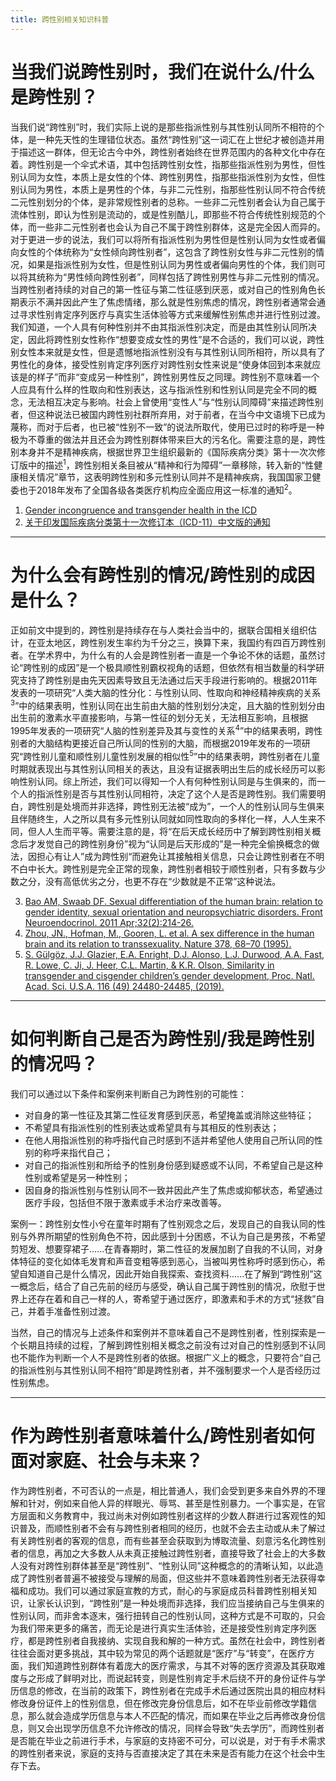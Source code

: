 ```yaml
---
title: 跨性别相关知识科普
---
```


# 当我们说跨性别时，我们在说什么/什么是跨性别？

当我们说“跨性别”时，我们实际上说的是那些指派性别与其性别认同所不相符的个体，是一种先天性的生理错位状态。虽然“跨性别”这一词汇在上世纪才被创造并用于描述这一群体，但无论古今中外，跨性别者始终在世界范围内的各种文化中存在着。跨性别是一个伞式术语，其中包括跨性别女性，指那些指派性别为男性，但性别认同为女性，本质上是女性的个体、跨性别男性，指那些指派性别为女性，但性别认同为男性，本质上是男性的个体，与非二元性别，指那些性别认同不符合传统二元性别划分的个体，是非常规性别者的总称。一些非二元性别者会认为自己属于流体性别，即认为性别是流动的，或是性别酷儿，即那些不符合传统性别规范的个体，而一些非二元性别者也会认为自己不属于跨性别群体，这是完全因人而异的。对于更进一步的说法，我们可以将所有指派性别为男性但是性别认同为女性或者偏向女性的个体统称为“女性倾向跨性别者”，这包含了跨性别女性与非二元性别的情况，如果是指派性别为女性，但是性别认同为男性或者偏向男性的个体，我们则可以将其统称为“男性倾向跨性别者”，同样包括了跨性别男性与非二元性别的情况。当跨性别者持续的对自己的第一性征与第二性征感到厌恶，或对自己的性别角色长期表示不满并因此产生了焦虑情绪，那么就是性别焦虑的情况，跨性别者通常会通过寻求性别肯定序列医疗与真实生活体验等方式来缓解性别焦虑并进行性别过渡。我们知道，一个人具有何种性别并不由其指派性别决定，而是由其性别认同所决定，因此将跨性别女性称作“想要变成女性的男性”是不合适的，我们可以说，跨性别女性本来就是女性，但是遗憾地指派性别没有与其性别认同所相符，所以具有了男性化的身体，接受性别肯定序列医疗对跨性别女性来说是“使身体回到本来就应该是的样子”而非“变成另一种性别”，跨性别男性反之同理。跨性别不意味着一个人应具有什么样的性取向和性别表达，这与指派性别和性别认同是完全不同的概念，无法相互决定与影响。社会上曾使用“变性人”与“性别认同障碍”来描述跨性别者，但这种说法已被国内跨性别社群所弃用，对于前者，在当今中文语境下已成为蔑称，而对于后者，也已被“性别不一致”的说法所取代，使用已过时的称呼是一种极为不尊重的做法并且还会为跨性别群体带来巨大的污名化。需要注意的是，跨性别本身并不是精神疾病，根据世界卫生组织最新的《国际疾病分类》第十一次次修订版中的描述<sup>1</sup>，跨性别相关条目被从“精神和行为障碍”一章移除，转入新的“性健康相关情况”章节，这表明跨性别和多元性别认同并不是精神疾病，我国国家卫健委也于2018年发布了全国各级各类医疗机构应全面应用这一标准的通知<sup>2</sup>。

1. [Gender incongruence and transgender health in the ICD](https://www.who.int/standards/classifications/frequently-asked-questions/gender-incongruence-and-transgender-health-in-the-icd)
2. [关于印发国际疾病分类第十一次修订本（ICD-11）中文版的通知](http://www.phic.org.cn/zcbz/bzypj/bzgf/gjbz/202408/t20240819_438099.html)



---

# 为什么会有跨性别的情况/跨性别的成因是什么？

正如前文中提到的，跨性别是持续存在与人类社会当中的，据联合国相关组织估计，在亚太地区，跨性别发生率约为千分之三，换算下来，我国约有四百万跨性别者。在学术界中，为什么有的人会是跨性别者一直是一个争论不休的话题，虽然讨论“跨性别的成因”是一个极具顺性别霸权视角的话题，但依然有相当数量的科学研究支持了跨性别是由先天因素导致且无法通过后天手段进行影响的。根据2011年发表的一项研究“人类大脑的性分化：与性别认同、性取向和神经精神疾病的关系<sup>3</sup>”中的结果表明，性别认同在出生前由大脑的性别划分决定，且大脑的性别划分由出生前的激素水平直接影响，与第一性征的划分无关，无法相互影响，且根据1995年发表的一项研究“人脑的性别差异及其与变性的关系<sup>4</sup>”中的结果表明，跨性别者的大脑结构更接近自己所认同的性别的大脑，而根据2019年发布的一项研究“跨性别儿童和顺性别儿童性别发展的相似性<sup>5</sup>”中的结果表明，跨性别者在儿童时期就表现出与其性别认同相关的表达，且没有证据表明出生后的成长经历可以影响性别认同。综上所述，我们可以得知一个人有何种性别认同是与生俱来的，而一个人的指派性别是否与其性别认同相符，决定了这个人是否是跨性别。我们需要明白，跨性别是处境而并非选择，跨性别无法被“成为”，一个人的性别认同与生俱来且伴随终生，人之所以具有多元性别认同就如同性取向的多样化一样，人人生来不同，但人人生而平等。需要注意的是，将“在后天成长经历中了解到跨性别相关概念后才发觉自己的跨性别身份”视为“认同是后天形成的”是一种完全偷换概念的做法，因担心有让人”成为跨性别“而避免让其接触相关信息，只会让跨性别者在不明不白中长大。跨性别是完全正常的现象，跨性别者相较于顺性别者，只有多数与少数之分，没有高低优劣之分，也更不存在“少数就是不正常”这种说法。

3. [Bao AM, Swaab DF. Sexual differentiation of the human brain: relation to gender identity, sexual orientation and neuropsychiatric disorders. Front Neuroendocrinol. 2011 Apr;32(2):214-26.](https://doi.org/10.1016/j.yfrne.2011.02.007)
4. [Zhou, JN., Hofman, M., Gooren, L. et al. A sex difference in the human brain and its relation to transsexuality. Nature 378, 68–70 (1995).](https://doi.org/10.1038/378068a0)
5. [S. Gülgöz, J.J. Glazier, E.A. Enright, D.J. Alonso, L.J. Durwood, A.A. Fast, R. Lowe, C. Ji, J. Heer, C.L. Martin, & K.R. Olson, Similarity in transgender and cisgender children’s gender development, Proc. Natl. Acad. Sci. U.S.A. 116 (49) 24480-24485, (2019).](https://doi.org/10.1073/pnas.1909367116)

---

# 如何判断自己是否为跨性别/我是跨性别的情况吗？

我们可以通过以下条件和案例来判断自己为跨性别的可能性：

- 对自身的第一性征及其第二性征发育感到厌恶，希望掩盖或消除这些特征；
- 不希望具有指派性别的性别表达或希望具有与其相反的性别表达；
- 在他人用指派性别的称呼指代自己时感到不适并希望他人使用自己所认同的性别的称呼来指代自己；
- 对自己的指派性别和所给予的性别身份感到疑惑或不认同，不希望自己是这种性别或希望是另一种性别；
- 因自身的指派性别与性别认同不一致并因此产生了焦虑或抑郁状态，希望通过医疗手段，包括但不限于激素或手术治疗来改善等。

案例一：跨性别女性小兮在童年时期有了性别观念之后，发现自己的自我认同的性别与外界所期望的性别角色不符，因此感到十分困惑，不认为自己是男孩，不希望剪短发、想要穿裙子......在青春期时，第二性征的发展加剧了自我的不认同，对身体特征的变化如体毛发育和声音变粗等感到恶心，当被叫男性称呼时感到伤心，希望自知道自己是什么情况，因此开始自我探索、查找资料......在了解到“跨性别”这一概念后，结合了自己先前的经历与感受，确认自己属于跨性别的情况，欣慰于世界上还存在着和自己一样的人，寄希望于通过医疗，即激素和手术的方式“拯救”自己，并着手准备性别过渡。

当然，自己的情况与上述条件和案例并不意味着自己不是跨性别者，性别探索是一个长期且持续的过程，了解到跨性别相关概念之前没有过对自己的性别感到不认同也不能作为判断一个人不是跨性别者的依据。根据广义上的概念，只要符合“自己的指派性别与其性别认同不相符”即是跨性别者，并不强制要求一个人是否经历过性别焦虑。

---

# 作为跨性别者意味着什么/跨性别者如何面对家庭、社会与未来？

作为跨性别者，不可否认的一点是，相比普通人，我们会受到更多来自外界的不理解和针对，例如来自他人异的样眼光、辱骂、甚至是性别暴力。一个事实是，在官方层面和义务教育中，我过尚未对例如跨性别者这样的少数人群进行过客观性的知识普及，而顺性别者不会有与跨性别者相同的经历，也就不会去主动或从未了解过有关跨性别者的客观的信息，而有些甚至会获取到为博取流量、刻意污名化跨性别者的信息，再加之大多数人从未真正接触过跨性别者，直接导致了社会上的大多数人没有对跨性别群体甚至是“跨性别”、“性别认同”这种概念的的清晰认知，以此造成了跨性别者普遍不被接受与理解的局面，但这些并不意味着跨性别者无法获得幸福和成功。我们可以通过家庭宣教的方式，耐心的与家庭成员科普跨性别相关知识，让家长认识到，“跨性别”是一种处境而非选择，我们应当接纳自己与生俱来的性别认同，而非舍本逐末，强行扭转自己的性别认同，这种方式是不可取的，只会为我们带来更多的痛苦，而无论是进行真实生活体验，还是接受性别肯定序列医疗，都是跨性别者自我接纳、实现自我和解的一种方式。虽然在社会中，跨性别者往往会面对更多挑战，其中较为常见的两个话题就是“医疗”与“转变”，在医疗方面，我们知道跨性别群体有着庞大的医疗需求，与其不对等的医疗资源及其获取难度与之形成了鲜明对比，而说起转变，则是性别肯定手术后绕不开的身份证件与学历信息的修改，在当前的政策下，跨性别者在完成手术后通过医院出具的相应材料修改身份证件上的性别信息，但在修改完身份信息后，如不在毕业前修改学籍信息，那么就会造成学历信息与本人不匹配的情况，而如果在毕业之后再修改身份信息，则又会出现学历信息不允许修改的情况，同样会导致“失去学历”，而跨性别者是否能在毕业之前进行手术，与家庭的支持密不可分，可以说是，对于有手术需求的跨性别者来说，家庭的支持与否直接决定了其在未来是否有能力在这个社会中生存下去。
